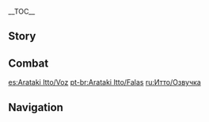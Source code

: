 {{CharacterTabs}}
{{LanguageTabs}}
__TOC__
<!-- please delete any empty parameters -->
==Story==
{{VO/Story
|character           = {{ROOTPAGENAME}}

|vo_01_01_title      = Hello
|vo_01_01_file       = VO_{language}{character} Hello.ogg
|vo_01_01_tx         = I'm the head honcho of the [[Arataki Gang]], and everyone knows my name...s. Names, I have many.<br />Arataki "The One and Oni" Itto<br />Arataki "The Oni Sumo King" Itto<br />Arataki "The Pride of Oni" Itto<br />Arataki "Beetle Gladiator" Itto<br />Arataki "The Ultimate TCG Champion" Itto<br />Arataki "He Might Lose but He'll Never Admit Defeatto"...<br />Anyway, these are some of the ones I usually go by, so go ahead, take your pick. I'll respond to whichever one you choose, I promise. Hehe, you're welcome.

<!-- Chats -->
|vo_02_01_title      = Chat: Itto's Here
|vo_02_01_file       = VO_{language}{character} Chat - Itto's Here.ogg
|vo_02_01_tx         = Arataki "Numero Uno" Itto, here in the flesh! Hahaha... *cough*
|vo_02_02_title      = Chat: Snacks
|vo_02_02_file       = VO_{language}{character} Chat - Snacks.ogg
|vo_02_02_tx         = Best flavor in the world? The sweet, sweet taste of victory. And that's why I've never spent a single Mora on any of my snacks &mdash; I've won 'em all fair and square... That's right.
|vo_02_03_title      = Chat: Beetle Fighting
|vo_02_03_file       = VO_{language}{character} Chat - Beetle Fighting.ogg
|vo_02_03_tx         = Don't underestimate the beetle &mdash; they can be some of the toughest little guys around! Yes you can, yes you can&mdash; Wanna know what's on this beetle's diet? Sweat and tears, that's what! That's how it gets stronger... I think we can all learn somethin' from that!

<!-- Weather -->
|vo_03_01_title      = When It Rains
|vo_03_01_file       = VO_{language}{character} When It Rains.ogg
|vo_03_01_tx         = Pff, real men don't carry umbrellas... Oh boy, wow, it's really starting to pick up. Uh quick, c'mon, get yours out! C'mon, quick, quick, quick!

|vo_03_02_title      = When Thunder Strikes
|vo_03_02_file       = VO_{language}{character} When Thunder Strikes.ogg
|vo_03_02_tx         = Hey! Raiden Shogun, is that you? Well guess what &mdash; you're not the boss of me. Uh-huh, that's right, you heard me! Go ahead, strike me down!
|vo_03_02_mention    = Raiden Shogun

|vo_03_03_title      = When It Snows
|vo_03_03_file       = VO_{language}{character} When It Snows.ogg
|vo_03_03_tx         = Alright, it's time for a snowball fight! You're never gonna win, though, I... Ha, ah... Ah-choo!!! Whew.

|vo_03_04_title      = When the Sun Is Out
|vo_03_04_file       = VO_{language}{character} When the Sun Is Out.ogg
|vo_03_04_tx         = The sky is clear and the sun is shining... Time to get the Onikabuto out for some training! C'mon little guy, let's go!

|vo_03_05_title      = When the Wind Is Blowing
|vo_03_05_file       = VO_{language}{character} When the Wind Is Blowing.ogg
|vo_03_05_tx         = Bottom line: Never let the wind get to you. Especially when you've got a killer hairstyle like mine. Oh yeah!

<!-- Greetings -->
|vo_04_01_title      = Good Morning
|vo_04_01_file       = VO_{language}{character} Good Morning.ogg
|vo_04_01_tx         = Morning, sunshine! Hey, uh... So listen, I'm fresh out of Mora... again. But hey, who needs some lousy job when we can just go find somewhere fun to hang out! Haha, whaddya say?

|vo_04_02_title      = Good Afternoon
|vo_04_02_file       = VO_{language}{character} Good Afternoon.ogg
|vo_04_02_tx         = Now that we've had some grub, why don't we go find somewhere to kick it for a while? Hanamizaka? Nah, boring. Tenryou Commission... No, no, no... Ah, forget it, let's go hang around Ritou!

|vo_04_03_title      = Good Evening
|vo_04_03_file       = VO_{language}{character} Good Evening.ogg
|vo_04_03_tx         = Shh! You hear that? *gasp* Oh no... it's a ghost, RUN!!! ... Haha, psyche! Ah, I got you good there! ... I got you, didn't I?

|vo_04_04_title      = Good Night...
|vo_04_04_file       = VO_{language}{character} Good Night.ogg
|vo_04_04_tx         = If you're tired, go ahead and call it a night. Hmm? Me? Oh, don't worry... I sleep with my eyes open... Haha... Literally.

<!-- About -->
|vo_06_01_title      = About Itto: Getting a Real Job
|vo_06_01_file       = VO_{language}{character} About Itto - Getting a Real Job.ogg
|vo_06_01_tx         = Oh, so they're saying I can't hold down a real job, huh? Well! Hahaha! Sorry to break it to ya, but I'm a delinquent. That means it's my job to not have a real job, and if anyone's got a problem with that... Who's got a problem with that, huh? You got a problem with that!? You got a problem with&mdash; *coughing* Sorry. Got a little worked up there. Where was I? Ah yeah, so work isn't really my thing, but don't worry &mdash; I don't rob or steal or anything like that. When I'm really runnin' low on funds, I just take the odd job here and there to make ends meet. You know, like transporting stuff, delivering documents, helping businesses attract customers... Just enough to keep the wolf from the door. Hehe!

|vo_06_02_title      = About Itto: Oni
|vo_06_02_friendship = 4
|vo_06_02_file       = VO_{language}{character} About Itto - Oni.ogg
|vo_06_02_tx         = The oni have been through a lot to get to where we are today, and look at us now &mdash; living peacefully alongside the humans. Unfortunately, there's still plenty of people out there who've got a bone to pick with us. Hmm? Change? Oh yeah, things are gonna change, alright! You can count on that! But I'll tell you what, it won't involve any sucking up to the humans on my part, nuh-uh! I'm gonna let my actions do the talkin'. They'll come to respect me eventually.

<!-- About Us -->
|vo_06_03_title      = About Us: Cooperation
|vo_06_03_file       = VO_{language}{character} About Us - Cooperation.ogg
|vo_06_03_tx         = Hey, so I always see you running around everywhere doing this and that for other people, but you're not in it for the Mora, are you? No, you're just straight-up lookin' out for your fellow man. I know a true {{Not a typo|hom|ie}} when I see one, and no one appreciates a {{Not a typo|hom|ie}}s' {{Not a typo|hom|ie}} more than yours truly. Put it here, partner! You and I are gonna make a great team, I just know it!

|vo_06_04_title      = About Us: Response
|vo_06_04_friendship = 6
|vo_06_04_file       = VO_{language}{character} About Us - Response.ogg
|vo_06_04_tx         = You know what, I gotta admit &mdash; I respect you, always have. I could really see you as a member of the gang, you know &mdash; I mean, you really have what it takes... Whaddya say? I've even come up with a catchy title to tag on after your name, get this: "The Traveler, 'Second to One'"! Get it? 'Cause y'know, I'm numero uno, you're my number two, and together we're the most powerful duo in the whole friggin' world, baby! Hahaha! Ah... But, uh, all jokes aside, I know you're on some important journey or whatever. So, go ahead! Get out there and do whatcha wanna do! Just remember, the Arataki Gang will always answer your call.

<!-- Miscellaneous I -->
|vo_07_01_title      = About the Vision
|vo_07_01_friendship = 4
|vo_07_01_file       = VO_{language}{character} About the Vision.ogg
|vo_07_01_tx         = Ugh, don't even ask. Just the thought of it makes my blood boil! First, the Shogun's Army goes out and steals everyone's precious Visions &mdash; which, already a heinous crime, right? But then... then they go and stick them all over that statue with absolutely no sense of organization whatsoever. I mean, think about it... the more powerful the Vision, the higher up on the statue it should go, that would make sense, right? But nooo, some class-A jerk in the Tenryou Commission thought it'd be funny to put my Vision right at the very bottom! Ugh... Come on!

|vo_07_02_title      = Something to Share: Hina
|vo_07_02_file       = VO_{language}{character} Something to Share - Hina.ogg
|vo_07_02_tx         = If you ever have something on your mind, you can always try writing in to "That's Life" magazine's advice column. Ms. Hina always manages to come up with an encouraging and heartwarming response for all her readers. Just look at me &mdash; I used to be a lost soul, but not anymore, and it's all thanks to her. Oh, that reminds me, I managed to sign up for one of her upcoming meet-and-greets! I've been counting down the days &mdash; wish it would go faster...
|vo_07_02_mention    = Ms. Hina

|vo_07_03_title      = Something to Share: Horns
|vo_07_03_file       = VO_{language}{character} Something to Share - Horns.ogg
|vo_07_03_tx         = Question for ya! Do my horns look boring once you get used to them? 'Cause, uh, I was thinking of switching up the style, going for a total overhaul, you know? I'm thinking paint them in rainbow stripes and then strap a few Fireflies on for good measure! Eh, eh? I bet that would turn some heads on the streets... like "Dude, you're rockin' those sweet rainbow horns, man!" ...Ah, man, this is totally genius! I'm gonna round up the gang and get them working on it ASAP.

|vo_07_04_title      = Interesting Things
|vo_07_04_file       = VO_{language}{character} Interesting Things.ogg
|vo_07_04_tx         = Wanna know the real secret to catching Onikabuto? It's all in the eyeballs. You gotta keep those bad boys squeaky clean at all times, make sure your eyesight's as sharp as a hawk. Trust me, when you're in the middle of a thunderstorm, and the rain's coming down, and the wind's blowing in your face, you gotta watch out, because Lavender Melons and Onikabuto? Well, they can really start to look the same... believe me, I know.

<!-- About Others -->
|vo_08_01_title      = About [[Thoma]]
|vo_08_01_friendship = 4
|vo_08_01_file       = VO_{language}{character} About Thoma.ogg
|vo_08_01_tx         = Some of the boys have been telling me that he was the star of the show at the Vision Hunt Ceremony. I'm like &mdash; are you kidding me??? How come he gets his own special ceremony!? Was the hundredth Vision supposed to be, like, stronger than the other ninety-nine, or something? Pff, nah, it can't have been that, 'cause, uh, hello! They would've chosen me if that's what they were going for.
|vo_08_01_mention    = Thoma

|vo_08_02_title      = About [[Kamisato Ayato]]
|vo_08_02_friendship = 4
|vo_08_02_file       = VO_{language}{character} About Kamisato Ayato.ogg
|vo_08_02_tx         = Haha, I only wish I could have met Ayato sooner. He really taught me something. "You can kindle the warrior spirit even in the weakest of bugs"... Yep, I really took that one to heart. If it weren't for those words of wisdom, I'm pretty sure I would have given up beetle fighting after losing for the 780th time... Yeah, I guess sometimes it takes a warrior to understand a warrior. When we're playing trading card games or battling beetles, we're always totally on the same wavelength.
|vo_08_02_mention    = Kamisato Ayato

|vo_08_03_title      = About [[Yoimiya]]
|vo_08_03_friendship = 4
|vo_08_03_file       = VO_{language}{character} About Yoimiya.ogg
|vo_08_03_tx         = Hmph, she's always showing off her fancy fireworks and toys to the kids. Well, I'm sick of it! Nobody steals my thunder! I'm the one that's supposed to be adored by the kids! Me! That goes for you too, you're siding with me on this, okay... Huh? Whaddya mean, you're not a kid? Eh, details. If you're shorter than me, you're a kid as far as I'm concerned.
|vo_08_03_mention    = Yoimiya

|vo_08_04_title      = About [[Kaedehara Kazuha]]
|vo_08_04_friendship = 4
|vo_08_04_quest      = Omnipresence Over Mortals
|vo_08_04_file       = VO_{language}{character} About Kaedehara Kazuha.ogg
|vo_08_04_tx         = Word on the street is that he blocked the Musou no Hitotachi after you escaped from Tenshukaku. Seriously? 'Cause I mean, that is awesome! Who knows how he pulled it off. Hey, now that I think about it, he's from a fallen clan, and I'm from a fallen clan... That kinda makes us equals, haha! Yeah, so next time someone attacks you, it's my turn to block the blade!
|vo_08_04_mention    = Kaedehara Kazuha

|vo_08_05_title      = About the [[Raiden Shogun]]
|vo_08_05_friendship = 4
|vo_08_05_quest      = Omnipresence Over Mortals
|vo_08_05_file       = VO_{language}{character} About the Raiden Shogun.ogg
|vo_08_05_tx         = During the Vision Hunt Decree, the Shogun had to send her top tengu in person to get my Vision off me. Heh, means she must have found me to be quite the pain in the neck. But, y'know, she's abolished the Vision Hunt Decree now, so no hard feelings, I guess. As long as she's learned her lesson, of course. 'Cause if she pulls something like that again, this old pain in the neck will be back with a vengeance.
|vo_08_05_mention    = Raiden Shogun,Kujou Sara

|vo_08_06_title      = About the [[Yae Miko|Lady with Fox Ears]]
|vo_08_06_friendship = 4
|vo_08_06_file       = VO_{language}{character} About the Lady with Fox Ears.ogg
|vo_08_06_tx         = I crushed that Kitsune Ramen eating contest we had. Even all that Fried Tofu couldn't stand in my way &mdash; she didn't come close to beating me! ... I was, uh, bedridden for more than a month after that, but you know what? I'd rather lie in bed a winner than walk away a loser! So... Anyway, I had the last laugh, 'cause she had to foot the bill for 32 bowls of noodles! Haha!
|vo_08_06_mention    = Yae Miko

|vo_08_07_title      = About [[Kujou Sara]]
|vo_08_07_friendship = 4
|vo_08_07_quest      = The Immovable God and the Eternal Euthymia
|vo_08_07_file       = VO_{language}{character} About Kujou Sara.ogg
|vo_08_07_tx         = You know what, yeah, she beat me during the Vision Hunt Decree. I'm not ashamed to admit it. When you lose, you admit defeat, and when you screw up, you take it on the chin, like a man! And anyway, let's not forget which one of us won't agree to a rematch &mdash; her, the tengu warrior! It's just a sumo street fight, I mean, what's she so afraid of? If she keeps snubbing me, I'm gonna have to stop calling her Kujou Tengu and start calling her Kujou Chicken! Heh, we'll see what she thinks of that.
|vo_08_07_mention    = Kujou Sara

|vo_08_08_title      = About [[Gorou]]
|vo_08_08_friendship = 4
|vo_08_08_file       = VO_{language}{character} About Gorou.ogg
|vo_08_08_tx         = Oh yeah, the doggy general in the resistance... Hey, I've gotta hand it to him, he may be on the small side, but he's got quite the fighting spirit. Also, he gives off this vibe that makes me feel all warm and fuzzy inside, almost as if he understands my innermost feelings... I mean, I've barely met the guy, so that's kinda weird.
|vo_08_08_mention    = Gorou

|vo_08_09_title      = About [[Kuki Shinobu]]
|vo_08_09_friendship = 4
|vo_08_09_file       = VO_{language}{character} About Kuki Shinobu.ogg
|vo_08_09_tx         = Nobody questions my leadership in the gang, what I say goes &mdash; except when it comes to Shinobu. She's always challenging everything I say. And not only that &mdash; all the hard-earned loot I bring back and share with everyone? She goes and returns it! But also, she gets me out of jail, and out of every mess we get ourselves into, so I'll let it slide. Besides, I don't wanna get on her bad side... An angry Shinobu would make my life a nightmare.
|vo_08_09_mention    = Kuki Shinobu

|vo_08_10_title      = About [[Sayu]]
|vo_08_10_friendship = 4
|vo_08_10_file       = VO_{language}{character} About Sayu.ogg
|vo_08_10_tx         = All I did was give her a little pat on the head this one time when she wasn't looking, and now, she pounces to attack every time she lays eyes on me. Haha, what can I say? Tanuki are adorable! What am I supposed to do &mdash; not pat one on the head? ...Oh yeah, and that's the other thing &mdash; she beats you up for calling her a tanuki, too! What's up with that? I mean, a tanuki's what she's going for, right? Sheesh, talk about getting your fur all ruffled over nothing...
|vo_08_10_mention    = Sayu

<!-- More About -->
|vo_09_01_title      = More About Itto: I
|vo_09_01_file       = VO_{language}{character} More About Itto - 01.ogg
|vo_09_01_tx         = I know what you're thinking: "I don't see it &mdash; how did this guy get to become the boss of the Arataki Gang on the back of beetle fighting and trading card games?" Well, you're right, those are just child's play. Wanna know the hard skills that really got me where I am? Eating ramen standing upside down, sleeping with my eyes open, playing the harmonica with my nose, and swatting houseflies with my hair. Yeah, I know. Betcha see it now, huh?

|vo_09_02_title      = More About Itto: II
|vo_09_02_friendship = 3
|vo_09_02_file       = VO_{language}{character} More About Itto - 02.ogg
|vo_09_02_tx         = People in Inazuma have this ritual every time there's a holiday, or they move, or get sick, or whatever, where they throw beans around and chant: "Fortune beans are falling down, send the oni out of town. Fortune in, oni out. Fortune in, oni out!" ...Ugh, the chant gets worse every time I hear it, but the streets full of beans, with my allergies? Total disaster. I've gotta fix this, for every oni out there! We're innocent, people! Quit trying to ward us off and drive us out every time there's a minor life event!

|vo_09_03_title      = More About Itto: III
|vo_09_03_friendship = 4
|vo_09_03_file       = VO_{language}{character} More About Itto - 03.ogg
|vo_09_03_tx         = In a... "attempt"... to end human prejudice toward the oni, I had the gang use a Kamera to take a picture of me showing my softer side and stick it to the Message Board in Inazuma City. Next thing we know, some jerks have graffitied all over it! Tsk! Then, some ashigaru blockheads from the Tenryou Commission accused me of disrupting the peace, next it was the Yashiro Commission, complaining it ruined the atmosphere in the area, and finally, even the Kanjou Commission got involved &mdash; they sent some lackeys over demanding advertising tax! Ugh, they have no idea who the bad guys are here!

|vo_09_04_title      = More About Itto: IV
|vo_09_04_friendship = 5
|vo_09_04_file       = VO_{language}{character} More About Itto - 04.ogg
|vo_09_04_tx         = In the Arataki Gang, we're proud to welcome people who've experienced adversity in their lives. Don't listen to the people who call us freaks, or weirdos. Every member of my gang is like family to me, and they all feel the same way. Whatever happens, the gang will face it together &mdash; both the highs and the lows.

|vo_09_05_title      = More About Itto: V
|vo_09_05_friendship = 6
|vo_09_05_quest      = Rise Up, Golden Soul
|vo_09_05_file       = VO_{language}{character} More About Itto - 05.ogg
|vo_09_05_tx         = I gotta respect the Blue Oni for sacrificing themselves so that the Crimson Oni could live on... In principle, though, I'm absolutely against it. No one should have to sacrifice their own kind for the sake of a better tomorrow, period. It's only a better tomorrow if it's a better tomorrow for everyone. We need to work together, not have everyone just focused on themselves, making their own sacrifice, trying to look cool in the process... Eh, I guess there's no changing the past, what's done is done. But from this day forward, no more sacrificing, not on my watch! You go to sacrifice yourself, I'll stand right in your way!
|vo_09_05_mention    = Aka,Aoi

<!-- Miscellaneous II -->
|vo_10_01_title      = Itto's Hobbies
|vo_10_01_file       = VO_{language}{character} Hobbies.ogg
|vo_10_01_tx         = Beetle fighting, trading card games, spinning tops, kendama, hide-and-seek, you name it, I can play it! Whaddya say, pick one and we'll have a little contest? Just make sure you're ready to get thrashed! Hahaha!

|vo_10_02_title      = Itto's Troubles
|vo_10_02_friendship = 6
|vo_10_02_file       = VO_{language}{character} Troubles.ogg
|vo_10_02_tx         = Granny Oni isn't an oni at all... In fact, she's the kindest human that has ever lived. She only got her nickname because she took me in. If people have got a problem with me, fine, I don't care what other people think anyway... *sigh* But I wish people wouldn't go after her because of me.
|vo_10_02_mention    = Granny Oni

|vo_10_03_title      = Favorite Food
|vo_10_03_file       = VO_{language}{character} Favorite Food.ogg
|vo_10_03_tx         = Lollipops are pretty much the best things ever. The candy tastes awesome, but also, it looks really cool just having a stick hanging out of your mouth. It gives me, like... a real punk kind of vibe. Here, you try it!

|vo_10_04_title      = Least Favorite Food
|vo_10_04_file       = VO_{language}{character} Least Favorite Food.ogg
|vo_10_04_tx         = Uh, well I am an oni! So there's nothing I hate more than beans. Soybeans, Mung Beans, whatever, I hate 'em all. Just touching one is enough to set off my allergies, let alone eating them. We have to get people to resist this constant urge to throw beans everywhere!

<!-- Receiving a Gift -->
|vo_11_01_title      = Receiving a Gift: I
|vo_11_01_file       = VO_{language}{character} Receiving a Gift - 01.ogg
|vo_11_01_tx         = Hahahahahahahaha! Mm, mm, mm! I haven't eaten somethin' this good in three whole years!

|vo_11_02_title      = Receiving a Gift: II
|vo_11_02_file       = VO_{language}{character} Receiving a Gift - 02.ogg
|vo_11_02_tx         = Fine! I'll let you treat me to a meal today, but know that the Arataki Gang always pays its debts.

|vo_11_03_title      = Receiving a Gift: III
|vo_11_03_file       = VO_{language}{character} Receiving a Gift - 03.ogg
|vo_11_03_tx         = Hey, are you sure you ain't trying to poison me!? Ah!

<!-- Birthday -->
|vo_12_01_title      = Birthday
|vo_12_01_file       = VO_{language}{character} Birthday.ogg
|vo_12_01_tx         = Today's an important day. I had to send the gang away, otherwise they'd be accusing me of favoritism. Here, take a look at this. I got you the greatest birthday gift combo ever! One top-grade Onikabuto &mdash; I'll have you know it took me three whole days and nights to catch this bad boy &mdash; one out-of-print collectible trading card that took me 300 rounds to get my hands on, and finally, a birthday song performance performed personally by yours truly! Happy Birthday to you, Happy Birthday to you, Happy Biiiirthday dear Traveler, Happy Birthday to youuuu!

<!-- Feelings About Ascension -->
|vo_13_01_title      = Feelings About Ascension: Intro
|vo_13_01_ascension  = 1
|vo_13_01_file       = VO_{language}{character} Feelings About Ascension -  01.ogg
|vo_13_01_tx         = Now that's what I'm talking about, baby! Woo-haha! Better look out, I'm way stronger now!

|vo_13_02_title      = Feelings About Ascension: Building Up
|vo_13_02_ascension  = 2
|vo_13_02_file       = VO_{language}{character} Feelings About Ascension -  02.ogg
|vo_13_02_tx         = Ah yeah, this is gonna do wonders for my win ratio!

|vo_13_03_title      = Feelings About Ascension: Climax
|vo_13_03_ascension  = 4
|vo_13_03_file       = VO_{language}{character} Feelings About Ascension -  03.ogg
|vo_13_03_tx         = Feel the power, baby! Wanna see me smash a boulder?

|vo_13_04_title      = Feelings About Ascension: Conclusion
|vo_13_04_ascension  = 6
|vo_13_04_file       = VO_{language}{character} Feelings About Ascension -  04.ogg
|vo_13_04_tx         = I think "Numero Uno" just went from nickname to reality, boom! Haha! Hey, but just because I made it to the top doesn't mean I'm gonna forget all the things you've done for me, okay? I've still got your back, anytime, anywhere.
}}

==Combat==
{{Combat VO
|character           = {{ROOTPAGENAME}}

<!-- Elemental Skill -->
|skill_1_tx          = Let's roll!
|skill_2_tx          = Haha! Bam!
|skill_3_tx          = Attaboy!

<!-- Elemental Burst -->
|burst_1_tx          = Oni, comin' through!
|burst_2_tx          = Who wants some of this!
|burst_3_tx          = It's SHOWTIME!!!

<!-- Sprint Start -->
|sprint-s_1_tx       = Can't catch me!
|sprint-s_2_file     = Sprint Start 02,Sprint Start 03

<!-- Sprint End -->

<!-- Deploying Wind Glider -->
|glider_1_file       = Deploying Wind Glider 01,Deploying Wind Glider 02,Deploying Wind Glider 03

<!-- Disengaging Wind Glider -->
|glider-e_1_file     = Disengaging Wind Glider 01,Disengaging Wind Glider 02,Disengaging Wind Glider 03

<!-- Opening Treasure Chest -->
|chest_1_tx          =   Alriiiight! New toys for the boys!
|chest_2_tx          =   I'm on a roll, haha!
|chest_3_tx          =   Hello, free money, goodbye working for a living.

<!-- Low HP -->
|low-hp_1_tx         = Never underestimate an oni!
|low-hp_2_tx         = I'm not losing! It's all... part of the plan...
|low-hp_3_tx         = It's just a scratch, I swear!

<!-- Fallen -->
|fallen_1_tx         = See you at the... rematch...
|fallen_2_tx         = At least I'm going down... with style...
|fallen_3_tx         = My boys... I've let you down...

<!-- Light Hit Taken -->
|hit-l_1_tx          = You want some of this!?
|hit-l_2_tx          = Hah! Is that all you got!?
|hit-l_3_file        = Light Hit Taken 03,Light Hit Taken 04,Light Hit Taken 05,Light Hit Taken 06

<!-- Heavy Hit Taken -->
|hit-h_1_tx          = Okay, that one hurt!
|hit-h_2_tx          = Hey! I wasn't ready!
|hit-h_3_file        = Heavy Hit Taken 03,Heavy Hit Taken 04,Heavy Hit Taken 05,Heavy Hit Taken 06

<!-- Joining Party -->
|join_1_tx           = Step aside! Itto's back in town!
|join_2_tx           = I am the MAN!
|join_3_tx           = And the crowd goes wild!!!

<!-- Character Idles -->
|idle_1_file         = Standby 02
|idle_1_actual_tx    = {{tx}}

<!-- Light Attack -->
|atk-l_1_file        = Light Attack 01,Light Attack 02,Light Attack 03,Light Attack 04,Light Attack 05,Light Attack 06,Light Attack 07

<!-- Mid Attack -->
|atk-m_1_file        = Mid Attack 01,Mid Attack 02,Mid Attack 03

<!-- Heavy Attack -->
|atk-h_1_file        = Heavy Attack 01,Heavy Attack 02,Heavy Attack 03

<!-- Climbing -->
|climb_1_file        = Climbing 01,Climbing 02,Climbing 03,Climbing 04,Climbing 05

<!-- Climbing Breath -->
|climb-b_1_file      = Climbing Breath 01,Climbing Breath 02,Climbing Breath 03

<!-- Jumping -->
|jump_1_file         = Jumping 01,Jumping 02,Jumping 03,Jumping 04,Jumping 05
}}

[[es:Arataki Itto/Voz]]
[[pt-br:Arataki Itto/Falas]]
[[ru:Итто/Озвучка]]

==Navigation==
{{Character Navbox|link type=vo}}